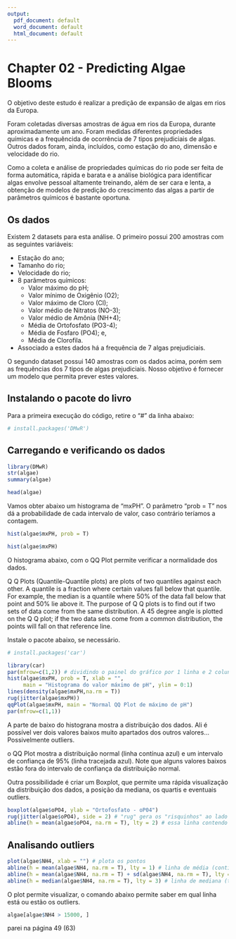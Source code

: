 ```yaml
---
output:
  pdf_document: default
  word_document: default
  html_document: default
---
```

# Chapter 02 - Predicting Algae Blooms

O objetivo deste estudo é realizar a predição de expansão de algas em rios da Europa.

Foram coletadas diversas amostras de água em rios da Europa, durante aproximadamente um ano. Foram medidas diferentes propriedades químicas e a frequêncida de ocorrência de 7 tipos prejudiciais de algas. Outros dados foram, ainda, incluídos, como estação do ano, dimensão e velocidade do rio.

Como a coleta e análise de propriedades químicas do rio pode ser feita de forma automática, rápida e barata e a análise biológica para identificar algas envolve pessoal altamente treinando, além de ser cara e lenta, a obtenção de modelos de predição do crescimento das algas a partir de parâmetros químicos é bastante oportuna.

## Os dados

Existem 2 datasets para esta análise. O primeiro possui 200 amostras com as seguintes variáveis:

* Estação do ano;
* Tamanho do rio;
* Velocidade do rio;
* 8 parâmetros químicos:
  + Valor máximo do pH;
  + Valor mínimo de Oxigênio (O2);
  + Valor máximo de Cloro (Cl);
  + Valor médio de Nitratos (NO-3);
  + Valor médio de Amônia (NH+4);
  + Média de Ortofosfato (PO3-4);
  + Média de Fosfaro (PO4); e,
  + Média de Clorofila.
* Associado a estes dados há a frequência de 7 algas prejudiciais.

O segundo dataset possui 140 amostras com os dados acima, porém sem as frequências dos 7 tipos de algas prejudiciais. Nosso objetivo é fornecer um modelo que permita prever estes valores.

## Instalando o pacote do livro

Para a primeira execução do código, retire o "#" da linha abaixo:
```r
# install.packages('DMwR')

```
## Carregando e verificando os dados

```r
library(DMwR)
str(algae)
summary(algae)
```

```r
head(algae)
```

Vamos obter abaixo um histograma de "mxPH". O parâmetro "prob = T" nos dá a probabilidade de cada intervalo de valor, caso contrário teríamos a contagem. 

```r
hist(algae$mxPH, prob = T)
```
```r
hist(algae$mxPH)
```
O histograma abaixo, com o QQ Plot permite verificar a normalidade dos dados.

Q Q Plots (Quantile-Quantile plots) are plots of two quantiles against each other. A quantile is a fraction where certain values fall below that quantile. For example, the median is a quantile where 50% of the data fall below that point and 50% lie above it. The purpose of Q Q plots is to find out if two sets of data come from the same distribution. A 45 degree angle is plotted on the Q Q plot; if the two data sets come from a common distribution, the points will fall on that reference line.

Instale o pacote abaixo, se necessário.
```r
# install.packages('car')
```


```r
library(car)
par(mfrow=c(1,2)) # dividindo o painel do gráfico por 1 linha e 2 colunas
hist(algae$mxPH, prob = T, xlab = "",
     main = "Histograma do valor máximo de pH", ylim = 0:1)
lines(density(algae$mxPH,na.rm = T))
rug(jitter(algae$mxPH))
qqPlot(algae$mxPH, main = "Normal QQ Plot de máximo de pH")
par(mfrow=c(1,1))
```
A parte de baixo do histograna mostra a distribuição dos dados. Ali é possível ver dois valores baixos muito apartados dos outros valores... Possivelmente outliers.

o QQ Plot mostra a distribuição normal (linha contínua azul) e um intervalo de confiança de 95% (linha tracejada azul). Note que alguns valores baixos estão fora do intervalo de confiança da distribuição normal.

Outra possibilidade é criar um Boxplot, que permite uma rápida visualização da distribuição dos dados, a posição da mediana, os quartis e eventuais outliers.

```r
boxplot(algae$oPO4, ylab = "Ortofosfato - oP04")
rug(jitter(algae$oPO4), side = 2) # "rug" gera os "risquinhos" ao lado do gráfico, mostram o espalhamento dos dados; "jitter" melhora a visualização destes risquinhos, evitando a sobreposição deles; side = 2 é o eixo Y.
abline(h = mean(algae$oPO4, na.rm = T), lty = 2) # essa linha contendo a média permite a comparação com a mediana, no caso, o descasamento das duas mostra o efeito dos outliers na amostra.

```
## Analisando outliers

```r
plot(algae$NH4, xlab = "") # plota os pontos
abline(h = mean(algae$NH4, na.rm = T), lty = 1) # linha de média (contínua)
abline(h = mean(algae$NH4, na.rm = T) + sd(algae$NH4, na.rm = T), lty = 2) # linha de média + 1 desvio padrão (tracejado maior)
abline(h = median(algae$NH4, na.rm = T), lty = 3) # linha de mediana (tracejado menor)
```

O plot permite visualizar, o comando abaixo permite saber em qual linha está ou estão os outliers.

```r
algae[algae$NH4 > 15000, ]
```
parei na página 49 (63)


